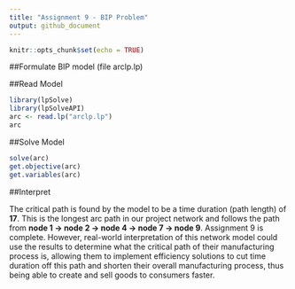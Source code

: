```yaml
---
title: "Assignment 9 - BIP Problem"
output: github_document
---
```


```r
knitr::opts_chunk$set(echo = TRUE)
```

##Formulate BIP model
(file arclp.lp)

##Read Model
```r
library(lpSolve)
library(lpSolveAPI)
arc <- read.lp("arclp.lp")
arc
```

##Solve Model
```r
solve(arc)
get.objective(arc)
get.variables(arc)
```

##Interpret

The critical path is found by the model to be a time duration (path length) of **17**. This is the longest arc path in our project network and follows the path from **node 1 -> node 2 -> node 4 -> node 7 -> node 9**. Assignment 9 is complete. However, real-world interpretation of this network model could use the results to determine what the critical path of their manufacturing process is, allowing them to implement efficiency solutions to cut time duration off this path and shorten their overall manufacturing process, thus being able to create and sell goods to consumers faster.